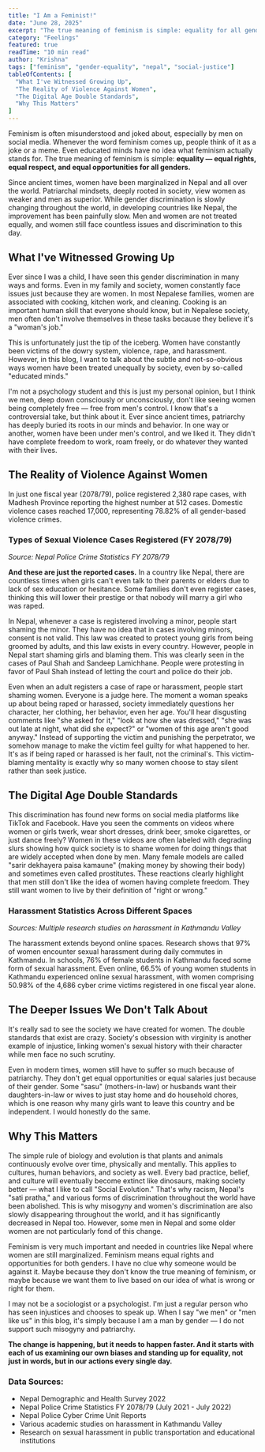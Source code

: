 ```yaml
---
title: "I Am a Feminist!"
date: "June 28, 2025"
excerpt: "The true meaning of feminism is simple: equality for all genders."
category: "Feelings"
featured: true
readTime: "10 min read"
author: "Krishna"
tags: ["feminism", "gender-equality", "nepal", "social-justice"]
tableOfContents: [
  "What I've Witnessed Growing Up",
  "The Reality of Violence Against Women", 
  "The Digital Age Double Standards",
  "Why This Matters"
]
---
```



Feminism is often misunderstood and joked about, especially by men on social media. Whenever the word feminism comes up, people think of it as a joke or a meme. Even educated minds have no idea what feminism actually stands for. The true meaning of feminism is simple: **equality — equal rights, equal respect, and equal opportunities for all genders.**

Since ancient times, women have been marginalized in Nepal and all over the world. Patriarchal mindsets, deeply rooted in society, view women as weaker and men as superior. While gender discrimination is slowly changing throughout the world, in developing countries like Nepal, the improvement has been painfully slow. Men and women are not treated equally, and women still face countless issues and discrimination to this day.

## What I've Witnessed Growing Up

Ever since I was a child, I have seen this gender discrimination in many ways and forms. Even in my family and society, women constantly face issues just because they are women. In most Nepalese families, women are associated with cooking, kitchen work, and cleaning. Cooking is an important human skill that everyone should know, but in Nepalese society, men often don't involve themselves in these tasks because they believe it's a "woman's job."

This is unfortunately just the tip of the iceberg. Women have constantly been victims of the dowry system, violence, rape, and harassment. However, in this blog, I want to talk about the subtle and not-so-obvious ways women have been treated unequally by society, even by so-called "educated minds."

I'm not a psychology student and this is just my personal opinion, but I think we men, deep down consciously or unconsciously, don't like seeing women being completely free — free from men's control. I know that's a controversial take, but think about it. Ever since ancient times, patriarchy has deeply buried its roots in our minds and behavior. In one way or another, women have been under men's control, and we liked it. They didn't have complete freedom to work, roam freely, or do whatever they wanted with their lives.

## The Reality of Violence Against Women

<ViolenceStatCard />

In just one fiscal year (2078/79), police registered 2,380 rape cases, with Madhesh Province reporting the highest number at 512 cases. Domestic violence cases reached 17,000, representing 78.82% of all gender-based violence crimes.

<GBVDonutChart />

### Types of Sexual Violence Cases Registered (FY 2078/79)

<ViolenceChart />

<p className="text-sm text-gray-600 mt-2">
  <em>Source: Nepal Police Crime Statistics FY 2078/79</em>
</p>

**And these are just the reported cases.** In a country like Nepal, there are countless times when girls can't even talk to their parents or elders due to lack of sex education or hesitance. Some families don't even register cases, thinking this will lower their prestige or that nobody will marry a girl who was raped.

In Nepal, whenever a case is registered involving a minor, people start shaming the minor. They have no idea that in cases involving minors, consent is not valid. This law was created to protect young girls from being groomed by adults, and this law exists in every country. However, people in Nepal start shaming girls and blaming them. This was clearly seen in the cases of Paul Shah and Sandeep Lamichhane. People were protesting in favor of Paul Shah instead of letting the court and police do their job.

Even when an adult registers a case of rape or harassment, people start shaming women. Everyone is a judge here. The moment a woman speaks up about being raped or harassed, society immediately questions her character, her clothing, her behavior, even her age. You'll hear disgusting comments like "she asked for it," "look at how she was dressed," "she was out late at night, what did she expect?" or "women of this age aren't good anyway." Instead of supporting the victim and punishing the perpetrator, we somehow manage to make the victim feel guilty for what happened to her. It's as if being raped or harassed is her fault, not the criminal's. This victim-blaming mentality is exactly why so many women choose to stay silent rather than seek justice.

## The Digital Age Double Standards

This discrimination has found new forms on social media platforms like TikTok and Facebook. Have you seen the comments on videos where women or girls twerk, wear short dresses, drink beer, smoke cigarettes, or just dance freely? Women in these videos are often labeled with degrading slurs showing how quick society is to shame women for doing things that are widely accepted when done by men. Many female models are called "sarir dekhayera paisa kamaune" (making money by showing their body) and sometimes even called prostitutes. These reactions clearly highlight that men still don't like the idea of women having complete freedom. They still want women to live by their definition of "right or wrong."

### Harassment Statistics Across Different Spaces

<HarassmentChart />

<p className="text-sm text-gray-600 mt-2">
  <em>Sources: Multiple research studies on harassment in Kathmandu Valley</em>
</p>

The harassment extends beyond online spaces. Research shows that 97% of women encounter sexual harassment during daily commutes in Kathmandu. In schools, 76% of female students in Kathmandu faced some form of sexual harassment. Even online, 66.5% of young women students in Kathmandu experienced online sexual harassment, with women comprising 50.98% of the 4,686 cyber crime victims registered in one fiscal year alone.

## The Deeper Issues We Don't Talk About

It's really sad to see the society we have created for women. The double standards that exist are crazy. Society's obsession with virginity is another example of injustice, linking women's sexual history with their character while men face no such scrutiny.

Even in modern times, women still have to suffer so much because of patriarchy. They don't get equal opportunities or equal salaries just because of their gender. Some "sasu" (mothers-in-law) or husbands want their daughters-in-law or wives to just stay home and do household chores, which is one reason why many girls want to leave this country and be independent. I would honestly do the same.

## Why This Matters

The simple rule of biology and evolution is that plants and animals continuously evolve over time, physically and mentally. This applies to cultures, human behaviors, and society as well. Every bad practice, belief, and culture will eventually become extinct like dinosaurs, making society better — what I like to call "Social Evolution." That's why racism, Nepal's "sati pratha," and various forms of discrimination throughout the world have been abolished. This is why misogyny and women's discrimination are also slowly disappearing throughout the world, and it has significantly decreased in Nepal too. However, some men in Nepal and some older women are not particularly fond of this change.

<div className="bg-purple-50 border-l-4 border-purple-500 p-6 my-8">
  <p className="text-purple-700 font-semibold">
    Feminism is very much important and needed in countries like Nepal where women are still marginalized. Feminism means equal rights and opportunities for both genders. I have no clue why someone would be against it. Maybe because they don't know the true meaning of feminism, or maybe because we want them to live based on our idea of what is wrong or right for them.
  </p>
</div>

I may not be a sociologist or a psychologist. I'm just a regular person who has seen injustices and chooses to speak up. When I say "we men" or "men like us" in this blog, it's simply because I am a man by gender — I do not support such misogyny and patriarchy.

**The change is happening, but it needs to happen faster. And it starts with each of us examining our own biases and standing up for equality, not just in words, but in our actions every single day.**

<div className="bg-gray-50 p-6 mt-12 rounded-lg">
  <h3 className="text-lg font-semibold mb-4">Data Sources:</h3>
  <ul className="text-sm text-gray-700 space-y-2">
    <li> Nepal Demographic and Health Survey 2022</li>
    <li> Nepal Police Crime Statistics FY 2078/79 (July 2021 - July 2022)</li>
    <li> Nepal Police Cyber Crime Unit Reports</li>
    <li> Various academic studies on harassment in Kathmandu Valley</li>
    <li> Research on sexual harassment in public transportation and educational institutions</li>
  </ul>
</div>